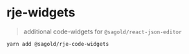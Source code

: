 
<Meta title="packages/rje-code-widgets/overview" />

# rje-widgets

> additional code-widgets for `@sagold/react-json-editor`

```sh
yarn add @sagold/rje-code-widgets
```
